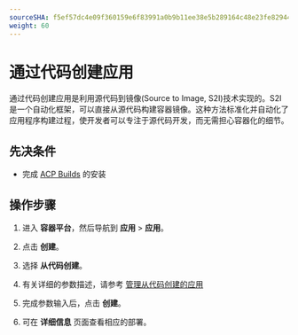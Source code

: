 ```yaml
---
sourceSHA: f5ef57dc4e09f360159e6f83991a0b9b11ee38e5b289164c48e23fe82944caef
weight: 60
---
```


# 通过代码创建应用

通过代码创建应用是利用源代码到镜像(Source to Image, S2I)技术实现的。S2I是一个自动化框架，可以直接从源代码构建容器镜像。这种方法标准化并自动化了应用程序构建过程，使开发者可以专注于源代码开发，而无需担心容器化的细节。

## 先决条件

- 完成 [ACP Builds](../../../s2i/install_builds/install_builds_opeator.mdx) 的安装

## 操作步骤

1. 进入 **容器平台**，然后导航到 **应用** > **应用**。

2. 点击 **创建**。

3. 选择 **从代码创建**。

4. 有关详细的参数描述，请参考 [管理从代码创建的应用](/developer/s2i/functions/s2i_application_management.mdx#s2iparameter)

5. 完成参数输入后，点击 **创建**。

6. 可在 **详细信息** 页面查看相应的部署。
